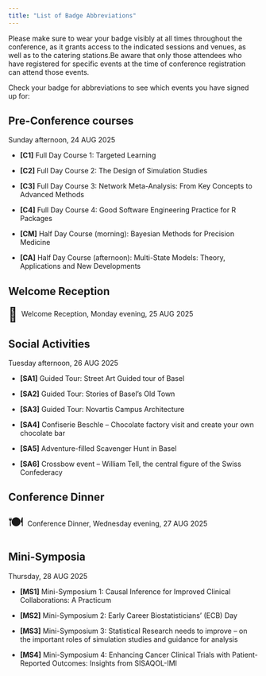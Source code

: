 ```yaml
---
title: "List of Badge Abbreviations"
---
```


Please make sure to wear your badge visibly at all times throughout the conference, as it grants access to the indicated sessions and venues, as well as to the catering stations.Be aware that only those attendees who have registered for specific events at the time of conference registration can attend those events. 

Check your badge for abbreviations to see which events you have signed up for:

## Pre-Conference courses

Sunday afternoon, 24 AUG 2025

-   **\[C1\]** Full Day Course 1: Targeted Learning

-   **\[C2\]** Full Day Course 2: The Design of Simulation Studies

-   **\[C3\]** Full Day Course 3: Network Meta-Analysis: From Key Concepts to Advanced Methods

-   **\[C4\]** Full Day Course 4: Good Software Engineering Practice for R Packages

-   **\[CM\]** Half Day Course (morning): Bayesian Methods for Precision Medicine

-   **\[CA\]** Half Day Course (afternoon): Multi-State Models: Theory, Applications and New Developments

## Welcome Reception

<span style="font-size: 2em; vertical-align:middle;">🍷 </span> Welcome Reception, Monday evening, 25 AUG 2025

## Social Activities

Tuesday afternoon, 26 AUG 2025

-   **\[SA1\]** Guided Tour: Street Art Guided tour of Basel

-   **\[SA2\]** Guided Tour: Stories of Basel’s Old Town

-   **\[SA3\]** Guided Tour: Novartis Campus Architecture

-   **\[SA4\]** Confiserie Beschle – Chocolate factory visit and create your own chocolate bar

-   **\[SA5\]** Adventure-filled Scavenger Hunt in Basel

-   **\[SA6\]** Crossbow event – William Tell, the central figure of the Swiss Confederacy

## Conference Dinner

<span style="font-size: 2em; vertical-align:middle;">🍽️ </span> Conference Dinner, Wednesday evening, 27 AUG 2025

## Mini-Symposia

Thursday, 28 AUG 2025

-   **\[MS1\]** Mini-Symposium 1: Causal Inference for Improved Clinical Collaborations: A Practicum

-   **\[MS2\]** Mini-Symposium 2: Early Career Biostatisticians’ (ECB) Day

-   **\[MS3\]** Mini-Symposium 3: Statistical Research needs to improve – on the important roles of simulation studies and guidance for analysis

-   **\[MS4\]** Mini-Symposium 4: Enhancing Cancer Clinical Trials with Patient-Reported Outcomes: Insights from SISAQOL-IMI
